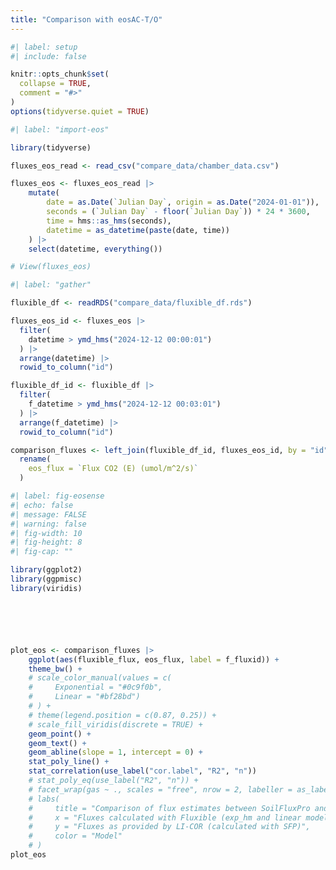 ```yaml
---
title: "Comparison with eosAC-T/O"
---
```



```r
#| label: setup
#| include: false

knitr::opts_chunk$set(
  collapse = TRUE,
  comment = "#>"
)
options(tidyverse.quiet = TRUE)
```


```r
#| label: "import-eos"

library(tidyverse)

fluxes_eos_read <- read_csv("compare_data/chamber_data.csv")

fluxes_eos <- fluxes_eos_read |>
    mutate(
        date = as.Date(`Julian Day`, origin = as.Date("2024-01-01")),
        seconds = (`Julian Day` - floor(`Julian Day`)) * 24 * 3600,
        time = hms::as_hms(seconds),
        datetime = as_datetime(paste(date, time))
    ) |>
    select(datetime, everything())

# View(fluxes_eos)
```

```r
#| label: "gather"

fluxible_df <- readRDS("compare_data/fluxible_df.rds")

fluxes_eos_id <- fluxes_eos |>
  filter(
    datetime > ymd_hms("2024-12-12 00:00:01")
  ) |>
  arrange(datetime) |>
  rowid_to_column("id")

fluxible_df_id <- fluxible_df |>
  filter(
    f_datetime > ymd_hms("2024-12-12 00:03:01")
  ) |>
  arrange(f_datetime) |>
  rowid_to_column("id")

comparison_fluxes <- left_join(fluxible_df_id, fluxes_eos_id, by = "id") |>
  rename(
    eos_flux = `Flux CO2 (E) (umol/m^2/s)`
  )

```


```r
#| label: fig-eosense
#| echo: false
#| message: FALSE
#| warning: false
#| fig-width: 10
#| fig-height: 8
#| fig-cap: ""

library(ggplot2)
library(ggpmisc)
library(viridis)






plot_eos <- comparison_fluxes |>
    ggplot(aes(fluxible_flux, eos_flux, label = f_fluxid)) +
    theme_bw() +
    # scale_color_manual(values = c(
    #     Exponential = "#0c9f0b",
    #     Linear = "#bf28bd")
    # ) +
    # theme(legend.position = c(0.87, 0.25)) +
    # scale_fill_viridis(discrete = TRUE) +
    geom_point() +
    geom_text() +
    geom_abline(slope = 1, intercept = 0) +
    stat_poly_line() +
    stat_correlation(use_label("cor.label", "R2", "n"))
    # stat_poly_eq(use_label("R2", "n")) +
    # facet_wrap(gas ~ ., scales = "free", nrow = 2, labeller = as_labeller(gas_names)) +
    # labs(
    #     title = "Comparison of flux estimates between SoilFluxPro and Fluxible",
    #     x = "Fluxes calculated with Fluxible (exp_hm and linear model respectively)",
    #     y = "Fluxes as provided by LI-COR (calculated with SFP)",
    #     color = "Model"
    # )
plot_eos
```
